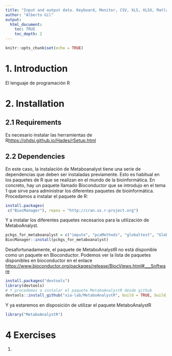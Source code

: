 ```yaml
---
title: "Input and output data. Keyboard, Monitor, CSV, XLS, XLSX, Matlab and SPSS"
author: "Alberto Gil"
output: 
  html_document:
    toc: TRUE
    toc_depth: 2
---
```


```r
knitr::opts_chunk$set(echo = TRUE)
```

# 1. Introduction

El lenguaje de programación R 


# 2. Installation

## 2.1 Requirements

Es necesario instalar las herramientas de R[https://ohdsi.github.io/Hades/rSetup.html](https://ohdsi.github.io/Hades/rSetup.html)

## 2.2 Dependencies

En este caso, la instalación de Metaboanalyst tiene una serie de dependencias que deben ser instaladas previamente. Esto es habitual en los paquetes de R que se realizan en el mundo de la bioinformática. En concreto, hay un paquete llamado Bioconductor que se introdujo en el tema 1 que sirve para administrar los diferentes paquetes de bioinformática. Procedamos a instalar el paquete de R:

```r
install.packages(
 c("BiocManager"), repos = "http://cran.us.r-project.org")
```
Y a instalar los diferentes paquetes necesarios para la utilización de MetaboAnalyst. 

```r
pckgs_for_metaboanalyst = c("impute", "pcaMethods", "globaltest", "GlobalAncova", "Rgraphviz", "preprocessCore", "genefilter", "SSPA", "sva", "limma", "KEGGgraph", "siggenes","BiocParallel", "MSnbase", "multtest", "RBGL", "edgeR", "fgsea", "devtools", "crmn")
BiocManager::install(pckgs_for_metaboanalyst)
```

Desafortunadamente, el paquete de MetaboAnalystR no está disponible como un paquete en Bioconductor. Podemos ver la lista de paquetes disponibles en bioconductor en el enlace [https://www.bioconductor.org/packages/release/BiocViews.html#___Software](https://www.bioconductor.org/packages/release/BiocViews.html#___Software)


```r
install.packages("devtools")
library(devtools)
# Y procedemos a instalar el paquete MetaboAnalystR desde github
devtools::install_github("xia-lab/MetaboAnalystR", build = TRUE, build_vignettes = TRUE, build_manual =T)

```


Y ya estaremos en disposición de utilizar el paquete MetaboAnalystR

```r
library("MetaboAnalystR")
```

# 4 Exercises

1. 






